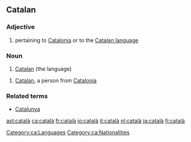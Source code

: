 ==Catalan==

=== Adjective ===
{{ca-adj|f=catalana|mpl=catalans|fpl=catalanes}}

# pertaining to [[w:Catalonia|Catalonia]] or to the [[w:Catalan language|Catalan language]]

=== Noun===
{{ca-noun-m-unc}}

# [[Catalan]] (the language)

{{ca-noun-mf|f=catalana|mpl=catalans|fpl=catalanes}}

# [[Catalan]], a person from [[w:Catalonia|Catalonia]]

===Related terms===
*[[Catalunya]]

[[Category:ca:Languages]]
[[Category:ca:Nationalities]]

[[ast:català]]
[[ca:català]]
[[fr:català]]
[[io:català]]
[[it:català]]
[[nl:català]]
[[ja:català]]
[[fi:català]]